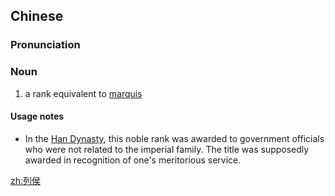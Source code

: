 ==Chinese==
{{zh-forms}}

===Pronunciation===
{{zh-pron
|m=lièhóu
|c=lit6 hau4
|cat=n
}}

===Noun===
{{zh-noun}}

# {{lb|zh|historical}} a rank equivalent to [[marquis]]

====Usage notes====
* In the [[w:Han Dynasty|Han Dynasty]], this noble rank was awarded to government officials who were not related to the imperial family. The title was supposedly awarded in recognition of one's meritorious service.

[[zh:列侯]]